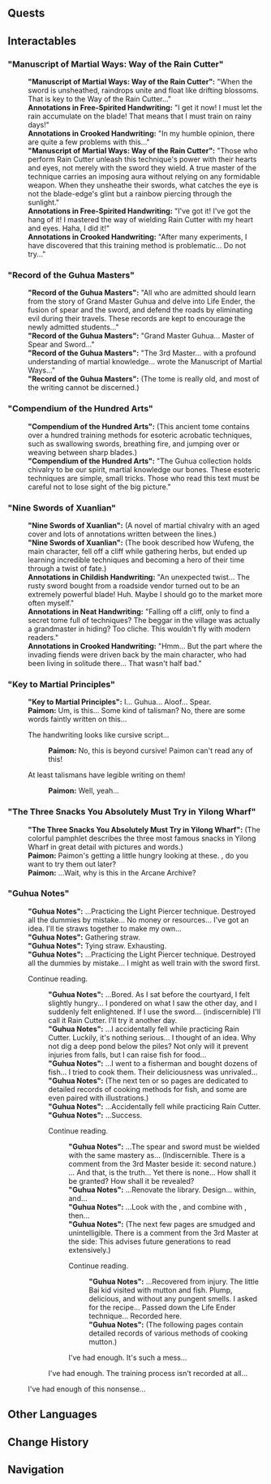 {{Location Infobox
|image        = <gallery>
Wangshan Hall, Main Hall.png|In-game
Point of Interest Wangshan Hall, Main Hall Map Location.png|Map
</gallery>
|type         = Point of Interest
|map_level    = Wangshan Hall, Main Hall
|region       = Liyue
|subregion    = Chenyu Vale
|area         = Chenyu Vale: Upper Vale
|subarea      = Mt. Lingmeng
|poi          = Wangshan Hall
}}
{{Location Intro|description={{If Self|Wangshan Hall, Main Hall|It|Wangshan Hall, Main Hall}} is unlocked during the {{Quest|A Wangshan Walk to Remember}}.}}

==Quests==
{{Quests by Category List|Wangshan Hall Quests&World Quests|not=}}

==Interactables==
==="Manuscript of Martial Ways: Way of the Rain Cutter"===
{{Dialogue Start}}
:'''"Manuscript of Martial Ways: Way of the Rain Cutter":''' "When the sword is unsheathed, raindrops unite and float like drifting blossoms. That is key to the Way of the Rain Cutter..."
:'''Annotations in Free-Spirited Handwriting:''' "I get it now! I must let the rain accumulate on the blade! That means that I must train on rainy days!"
:'''Annotations in Crooked Handwriting:''' "In my humble opinion, there are quite a few problems with this..."
:'''"Manuscript of Martial Ways: Way of the Rain Cutter":''' "Those who perform Rain Cutter unleash this technique's power with their hearts and eyes, not merely with the sword they wield. A true master of the technique carries an imposing aura without relying on any formidable weapon. When they unsheathe their swords, what catches the eye is not the blade-edge's glint but a rainbow piercing through the sunlight."
:'''Annotations in Free-Spirited Handwriting:''' "I've got it! I've got the hang of it! I mastered the way of wielding Rain Cutter with my heart and eyes. Haha, I did it!"
:'''Annotations in Crooked Handwriting:''' "After many experiments, I have discovered that this training method is problematic... Do not try..."

==="Record of the Guhua Masters"===
:'''"Record of the Guhua Masters":''' "All who are admitted should learn from the story of Grand Master Guhua and delve into Life Ender, the fusion of spear and the sword, and defend the roads by eliminating evil during their travels. These records are kept to encourage the newly admitted students..."
:'''"Record of the Guhua Masters":''' "Grand Master Guhua... Master of Spear and Sword..."
:'''"Record of the Guhua Masters":''' "The 3rd Master... with a profound understanding of martial knowledge... wrote the Manuscript of Martial Ways..."
:'''"Record of the Guhua Masters":''' (The tome is really old, and most of the writing cannot be discerned.)

==="Compendium of the Hundred Arts"===
:'''"Compendium of the Hundred Arts":''' (This ancient tome contains over a hundred training methods for esoteric acrobatic techniques, such as swallowing swords, breathing fire, and jumping over or weaving between sharp blades.)
:'''"Compendium of the Hundred Arts":''' "The Guhua collection holds chivalry to be our spirit, martial knowledge our bones. These esoteric techniques are simple, small tricks. Those who read this text must be careful not to lose sight of the big picture."

==="Nine Swords of Xuanlian"===
:'''"Nine Swords of Xuanlian":''' (A novel of martial chivalry with an aged cover and lots of annotations written between the lines.)
:'''"Nine Swords of Xuanlian":''' (The book described how Wufeng, the main character, fell off a cliff while gathering herbs, but ended up learning incredible techniques and becoming a hero of their time through a twist of fate.)
:'''Annotations in Childish Handwriting:''' "An unexpected twist... The rusty sword bought from a roadside vendor turned out to be an extremely powerful blade! Huh. Maybe I should go to the market more often myself."
:'''Annotations in Neat Handwriting:''' "Falling off a cliff, only to find a secret tome full of techniques? The beggar in the village was actually a grandmaster in hiding? Too cliche. This wouldn't fly with modern readers."
:'''Annotations in Crooked Handwriting:''' "Hmm... But the part where the invading fiends were driven back by the main character, who had been living in solitude there... That wasn't half bad."

==="Key to Martial Principles"===
:'''"Key to Martial Principles":''' I... Guhua... Aloof... Spear.
:'''Paimon:''' Um, is this... Some kind of talisman? No, there are some words faintly written on this...
:{{DIcon}} The handwriting looks like cursive script...
::'''Paimon:''' No, this is beyond cursive! Paimon can't read any of this!
:{{DIcon}} At least talismans have legible writing on them!
::'''Paimon:''' Well, yeah...

==="The Three Snacks You Absolutely Must Try in Yilong Wharf"===
:'''"The Three Snacks You Absolutely Must Try in Yilong Wharf":''' (The colorful pamphlet describes the three most famous snacks in Yilong Wharf in great detail with pictures and words.)
:'''Paimon:''' Paimon's getting a little hungry looking at these. {{Traveler}}, do you want to try them out later?
:'''Paimon:''' ...Wait, why is this in the Arcane Archive?

==="Guhua Notes"===
:'''"Guhua Notes":''' ...Practicing the Light Piercer technique. Destroyed all the dummies by mistake... No money or resources... I've got an idea. I'll tie straws together to make my own...
:'''"Guhua Notes":''' Gathering straw.
:'''"Guhua Notes":''' Tying straw. Exhausting.
:'''"Guhua Notes":''' ...Practicing the Light Piercer technique. Destroyed all the dummies by mistake... I might as well train with the sword first.
:{{DIcon}} Continue reading.
::'''"Guhua Notes":''' ...Bored. As I sat before the courtyard, I felt slightly hungry... I pondered on what I saw the other day, and I suddenly felt enlightened. If I use the sword... (indiscernible) I'll call it Rain Cutter. I'll try it another day.
::'''"Guhua Notes":''' ...I accidentally fell while practicing Rain Cutter. Luckily, it's nothing serious... I thought of an idea. Why not dig a deep pond below the piles? Not only will it prevent injuries from falls, but I can raise fish for food...
::'''"Guhua Notes":''' ...I went to a fisherman and bought dozens of fish... I tried to cook them. Their deliciousness was unrivaled...
::'''"Guhua Notes":''' (The next ten or so pages are dedicated to detailed records of cooking methods for fish, and some are even paired with illustrations.)
::'''"Guhua Notes":''' ...Accidentally fell while practicing Rain Cutter.
::'''"Guhua Notes":''' ...Success.
::{{DIcon}} Continue reading.
:::'''"Guhua Notes":''' ...The spear and sword must be wielded with the same mastery as... (Indiscernible. There is a comment from the 3rd Master beside it: second nature.) ... And that, is the truth... Yet there is none... How shall it be granted? How shall it be revealed?
:::'''"Guhua Notes":''' ...Renovate the library. Design... within, and...
:::'''"Guhua Notes":''' ...Look with the {{Color|buzzword|eyes}}, and combine {{Color|buzzword|scrolls of knowledge from all places}} with {{Color|buzzword|chambers of all corners}}, then...
:::'''"Guhua Notes":''' (The next few pages are smudged and unintelligible. There is a comment from the 3rd Master at the side: This advises future generations to read extensively.)
:::{{DIcon}} Continue reading.
::::'''"Guhua Notes":''' ...Recovered from injury. The little Bai kid visited with mutton and fish. Plump, delicious, and without any pungent smells. I asked for the recipe... Passed down the Life Ender technique... Recorded here.
::::'''"Guhua Notes":''' (The following pages contain detailed records of various methods of cooking mutton.)
:::{{DIcon}} I've had enough. It's such a mess...
::{{DIcon}} I've had enough. The training process isn't recorded at all...
:{{DIcon}} I've had enough of this nonsense...
{{Dialogue End}}

==Other Languages==
{{Other Languages
|en      = Wangshan Hall, Main Hall
|zhs     = 王山厅・正堂
|zhs_rm  = 
|zht     = 王山廳・正堂
|zht_rm  = 
|zh_tl   = 
|ja      = 王山庁・正堂
|ja_rm   = Ousan-chou - Seidou{{Assumed}}
|ja_tl   = 
|ko      = 왕산청・대청
|ko_rm   = 
|ko_tl   = 
|es      = Salón Wangshan - Salón principal
|es_tl   = Wangshan Hall - Principal Hall
|fr      = Salle de la montagne céleste - Hall principal
|fr_tl   = Hall of the Celestial Mountain - Main Hall
|ru      = Зал Ваншань: Главный зал
|ru_tl   = 
|th      = โถง Wangshan - ห้องโถง
|th_rm   = 
|th_tl   = 
|vi      = Sảnh Vương Sơn - Sảnh Chính
|vi_tl   = 
|de      = Wangshan-Halle &ndash; Hauptsaal
|de_tl   = Wangshan Hall &ndash; Main Hall
|id      = Wangshan Hall - Aula Utama
|id_tl   = Wangshan Hall - Main Hall
|pt      = Pavilhão Wangshan, Salão Principal
|pt_tl   = 
|tr      = Wangshan Konağı, Ana Salon
|tr_tl   = 
|it      = Sala Wangshan, sala principale
|it_tl   = 
}}

==Change History==
{{Change History|4.4}}

==Navigation==
{{PoI Navbox|Liyue}}